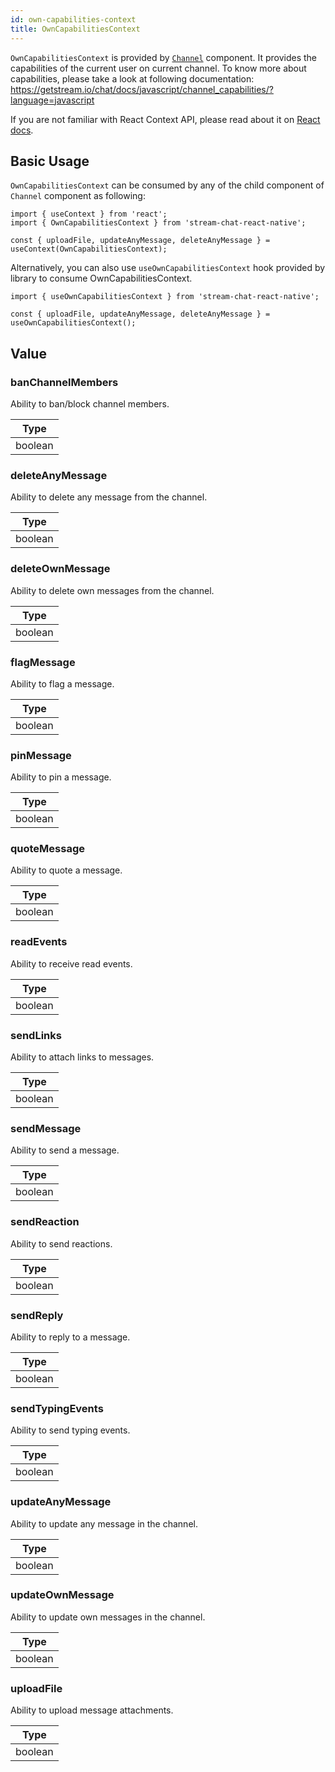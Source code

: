 ```yaml
---
id: own-capabilities-context
title: OwnCapabilitiesContext
---
```


`OwnCapabilitiesContext` is provided by [`Channel`](../core-components/channel.mdx) component. It provides the capabilities of the current user on current channel.
To know more about capabilities, please take a look at following documentation: https://getstream.io/chat/docs/javascript/channel_capabilities/?language=javascript

If you are not familiar with React Context API, please read about it on [React docs](https://reactjs.org/docs/context.html).

## Basic Usage

`OwnCapabilitiesContext` can be consumed by any of the child  component of `Channel` component as following:

```tsx
import { useContext } from 'react';
import { OwnCapabilitiesContext } from 'stream-chat-react-native';

const { uploadFile, updateAnyMessage, deleteAnyMessage } = useContext(OwnCapabilitiesContext);
```

Alternatively, you can also use `useOwnCapabilitiesContext` hook provided by library to consume OwnCapabilitiesContext.

```tsx
import { useOwnCapabilitiesContext } from 'stream-chat-react-native';

const { uploadFile, updateAnyMessage, deleteAnyMessage } = useOwnCapabilitiesContext();
```

## Value

### banChannelMembers

Ability to ban/block channel members.

| Type |
| - |
| boolean |

### deleteAnyMessage

Ability to delete any message from the channel.

| Type |
| - |
| boolean |

### deleteOwnMessage

Ability to delete own messages from the channel.

| Type |
| - |
| boolean |

### flagMessage

Ability to flag a message.

| Type |
| - |
| boolean |

### pinMessage

Ability to pin a message.

| Type |
| - |
| boolean |

### quoteMessage

Ability to quote a message.

| Type |
| - |
| boolean |

### readEvents

Ability to receive read events.

| Type |
| - |
| boolean |

### sendLinks

Ability to attach links to messages.

| Type |
| - |
| boolean |

### sendMessage

Ability to send a message.

| Type |
| - |
| boolean |

### sendReaction

Ability to send reactions.

| Type |
| - |
| boolean |

### sendReply

Ability to reply to a message.

| Type |
| - |
| boolean |

### sendTypingEvents

Ability to send typing events.

| Type |
| - |
| boolean |

### updateAnyMessage

Ability to update any message in the channel.

| Type |
| - |
| boolean |

### updateOwnMessage

Ability to update own messages in the channel.

| Type |
| - |
| boolean |

### uploadFile

Ability to upload message attachments.

| Type |
| - |
| boolean |

